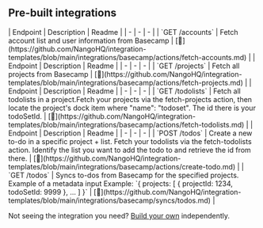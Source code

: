 
## Pre-built integrations

<AccordionGroup>


<Accordion title="Accounts">
| Endpoint | Description | Readme |
| - | - | - |
| `GET /accounts` | Fetch account list and user information from Basecamp | [🔗](https://github.com/NangoHQ/integration-templates/blob/main/integrations/basecamp/actions/fetch-accounts.md) |
</Accordion>


<Accordion title="Projects">
| Endpoint | Description | Readme |
| - | - | - |
| `GET /projects` | Fetch all projects from Basecamp | [🔗](https://github.com/NangoHQ/integration-templates/blob/main/integrations/basecamp/actions/fetch-projects.md) |
</Accordion>


<Accordion title="Todolists">
| Endpoint | Description | Readme |
| - | - | - |
| `GET /todolists` | Fetch all todolists in a project.Fetch your projects via the fetch-projects action, then locate the project's dock item where "name": "todoset". The id there is your todoSetId. | [🔗](https://github.com/NangoHQ/integration-templates/blob/main/integrations/basecamp/actions/fetch-todolists.md) |
</Accordion>


<Accordion title="Todos">
| Endpoint | Description | Readme |
| - | - | - |
| `POST /todos` | Create a new to-do in a specific project + list. Fetch your todolists via the fetch-todolists action. Identify the list you want to add the todo to and retrieve the id from there. | [🔗](https://github.com/NangoHQ/integration-templates/blob/main/integrations/basecamp/actions/create-todo.md) |
| `GET /todos` | Syncs to-dos from Basecamp for the specified projects. Example of a metadata input Example: `{ projects: [ { projectId: 1234, todoSetId: 9999 }, ... ] }` | [🔗](https://github.com/NangoHQ/integration-templates/blob/main/integrations/basecamp/syncs/todos.md) |
</Accordion>

</AccordionGroup>

<Tip>Not seeing the integration you need? [Build your own](https://docs.nango.dev/guides/platform/functions) independently.</Tip>
